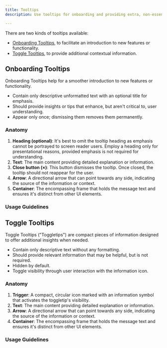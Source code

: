 ```yaml
---
title: Tooltips
description: Use tooltips for onboarding and providing extra, non-essential information.

---
```



There are two kinds of tooltips available:

- [Onboarding Tooltips](#onboarding-tooltips), to facilitate an introduction to new features or functionality.
- [Toggle Tooltips](#toggle-tooltips), to provide additional contextual information.

## Onboarding Tooltips

Onboarding Tooltips help for a smoother introduction to new features or functionality.

- Contain only descriptive unformatted text with an optional title for emphasis.
- Should provide insights or tips that enhance, but aren't critical to, user understanding.
- Appear only once; dismissing them removes them permanently.

### Anatomy

<OnboardingTooltipAnatomy />

1. <strong>Heading (optional)</strong>: It's best to omit the tooltip heading as
   emphasis cannot be portrayed to screen reader users. Employ a heading only
   for presentational reasons, provided emphasis is not required for
   understanding.
2. <strong>Text</strong>: The main content providing detailed explanation or
   information.
3. <strong>Close button (×)</strong>: This button dismisses the tooltip. Once
   closed, the tooltip should not reappear for the user.
4. <strong>Arrow</strong>: A directional arrow that can point towards any side,
   indicating the source of the information or context.
5. <strong>Container</strong>: The encompassing frame that holds the message
   text and ensures it's distinct from other UI elements.

<TooltipPreview component="onboarding" brand="internal" />

### Usage Guidelines

<TooltipGuidelines />

## Toggle Tooltips

Toggle Tooltips ("Toggletips") are compact pieces of information designed to offer additional insights when needed.

- Contain only descriptive text without any formatting.
- Should provide relevant information that may be helpful, but is not required.
- Hidden by default.
- Toggle visibility through user interaction with the information icon.

### Anatomy

<ToggletipAnatomy />

1. <strong>Trigger</strong>: A compact, circular icon marked with an information
   symbol that activates the toggletip's visibility.
2. <strong>Text</strong>: The main content providing detailed explanation or
   information.
3. <strong>Arrow</strong>: A directional arrow that can point towards any side,
   indicating the source of the information or context.
4. <strong>Container</strong>: The encompassing frame that holds the message
   text and ensures it's distinct from other UI elements.

<TooltipPreview component="toggle" brand="internal" />

### Usage Guidelines

<ToggletipGuidelines />
